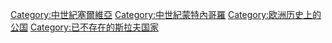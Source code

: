 [[Category:中世紀塞爾維亞|Category:中世紀塞爾維亞]]
[[Category:中世紀蒙特內哥羅|Category:中世紀蒙特內哥羅]]
[[Category:欧洲历史上的公国|Category:欧洲历史上的公国]]
[[Category:已不存在的斯拉夫国家|Category:已不存在的斯拉夫国家]]